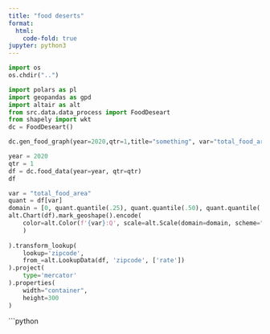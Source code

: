 ```yaml
---
title: "food deserts"
format:
  html:
    code-fold: true
jupyter: python3
---
```


```python
import os
os.chdir("..")
```


```python
import polars as pl
import geopandas as gpd
import altair as alt
from src.data.data_process import FoodDeseart
from shapely import wkt
dc = FoodDeseart()
```

```python
dc.gen_food_graph(year=2020,qtr=1,title="something", var="total_food_area")
```

```python
year = 2020
qtr = 1
df = dc.food_data(year=year, qtr=qtr)
df 
```

```python
var = "total_food_area"
quant = df[var]
domain = [0, quant.quantile(.25), quant.quantile(.50), quant.quantile(.75), quant.max()]
alt.Chart(df).mark_geoshape().encode(
    color=alt.Color(f'{var}:Q', scale=alt.Scale(domain=domain, scheme="viridis")
    )
    
).transform_lookup(
    lookup='zipcode',
    from_=alt.LookupData(df, 'zipcode', ['rate'])
).project(
    type='mercator'
).properties(
    width="container",
    height=300
)
```

```python

